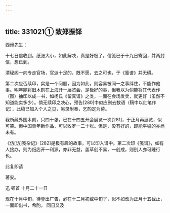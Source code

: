```yaml
---
---
---
```

title: 331021① 致郑振铎
---




西谛先生：

十七日信收到。纸张大小，如此解决，真是好极了。信笺已于十九日寄回，并两封信，想已到。

清秘阁一向专走官场，官派十足的，既不愿，去之可也，于《笺谱》并无碍。

第二次应否续印，实是一个问题，因为如此，则容易被同一之事绊住，不能作他事。明年能将旧木刻在上海开一展览会，是极好的事，但我以为倘能将其代表作（图）抽印以成一书，如杨氏《留真谱》之类，一面在会场发卖，就更好（虽然不知道能卖多少）。倘无续印之决心，预告[280]中似应删去数语（稿中以红笔作记），此稿已加入个人之见，另录附奉，乞酌定为荷。

我所藏外国木刻，只四十张，已在十四五开会展览一次[281]，于正月再展览，似可笑。但中国青年新作品，可以收罗一二十张。但是，没有好的，即能平稳的亦尚未有。

《仿[访]笺杂记》[282]是极有趣的故事，可以印入谱中。第二次印《笺谱》，如有人接办，则为纸店开一利源，亦非无益，盖草创不易，一创成，则别人亦可踵行也。

此复即请

著安。

迅 顿首 十月二十一日

现在十月中旬，待登出广告，必在十二月初或中旬了，似不如改为正月十五截止，一面即出书，希酌。 同日又及